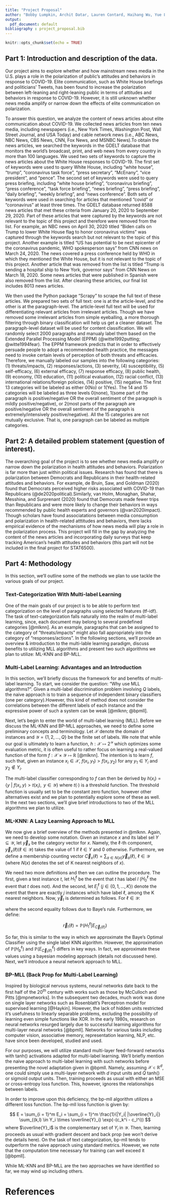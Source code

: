 ```yaml
---
title: "Project Proposal"
author: "Bobby Lumpkin, Archit Datar, Lauren Contard, Haihang Wu, Yue Li"
output: 
  pdf_document: default
bibliography : project_proposal.bib
---
```


```r
knitr::opts_chunk$set(echo = TRUE)
```
## Part 1: Introduction and description of the data.

Our project aims to explore whether and how mainstream news media in the U.S. plays a role in the polarization of public's attitudes and behaviors in response to COVID-19. Elite communication, such as White House briefings and politicians' Tweets, has been found to increase the polarization between left-leaning and right-leaning public in terms of attitudes and behaviors in response to COVID-19. However, it is still unknown whether news media amplify or narrow down the effects of elite communication on polarization. 

To answer this question, we analyze the content of news articles about elite communication about COVID-19. We collected news articles from ten news media, including newspapers (i.e., New York Times, Washington Post, Wall Street Journal, and USA Today) and cable network news (i.e., ABC News, NBC News, CBS News, CNN, Fox News, and MSNBC News).To obtain the news articles, we searched the keywords in the GDELT database that monitors the world's broadcast, print, and web news from every country in more than 100 languages. We used two sets of keywords to capture the news articles about the White House responses to COVID-19. The first set of keywords were used to query White House, including "white house", "trump", "coronavirus task force", "press secretary", "McEnany", "vice president", and "pence". The second set of keywords were used to query press briefing, including "white house briefing", "coronavirus briefing", "press conference", "task force briefing", "news briefing", "press briefing", "daily briefing", "weekly briefing", and "news conference". Both sets of keywords were used in searching for articles that mentioned "covid" or "coronavirus" at least three times. The GDELT database returned 8588 news articles that met these criteria from January 20, 2020 to September 29, 2020. Part of these articles that were captured by the keywords are not relevant to the topic of this project and therefore were removed from the list. For example, an NBC news on April 30, 2020 titled "Biden calls on Trump to lower White House flag to honor coronavirus victims" was captured through the keywords search but not relevant to the topic of this project. Another example is titled "US has potential to be next epicenter of the coronavirus pandemic, WHO spokesperson says" from CNN news on March 24, 2020. The news covered a press conference held by WHO in which they mentioned the White House, but it is not relevant to the topic of this project. Another article that was removed from the list is titled "Trump is sending a hospital ship to New York, governor says" from CNN News on March 18, 2020. Some news articles that were published in Spanish were also removed from the list. After cleaning these articles, our final list includes 8013 news articles. 

We then used the Python package "Scrapy" to scrape the full text of these articles. We prepared two sets of full text: one is at the article-level, and the other is at the paragraph-level. The article-level full text will be used for differentiating relevant articles from irrelevant articles. Though we have removed some irrelevant articles from simple eyeballing, a more thorough filtering through binary classification will help us get a cleaner dataset. The paragraph-level dataset will be used for content classification. We will randomly select 2000 paragraphs and manualy label them based on the Extended Parallel Processing Model (EPPM) (@witte1992putting; @witte1994fear). The EPPM framework predicts that in order to effectively persuade people to adopt a recommended health practice, the messages need to invoke certain levels of perception of both threats and efficacies. Therefore, we manually labeled our samples into the following categories: (1) threats/impacts, (2) responses/actions, (3) severity, (4) susceptibility, (5) self-efficacy, (6) external efficacy, (7) response efficacy, (8) public health, (9) economy, (10) education, (11) political evaluation, (12) racial conflict, (13) international relations/foreign policies, (14) positive, (15) negative. The first 13 categories will be labeled as either 0(No) or 1(Yes). The 14 and 15 categories will be labeled as three levels 0(none), 1(some part of the paragraph is positive/negative OR the overall sentiment of the paragraph is mildly positive/negative), or 2(most parts of the paragraph are positive/negative OR the overall sentiment of the paragraph is extremely/intensively positive/negative). All the 15 categories are not mutually exclusive. That is, one paragraph can be labeled as multiple categories. 

## Part 2: A detailed problem statement (question of interest).

The overarching goal of the project is to see whether news media amplify or narrow down the polarization in health attitudes and behaviors. Polarization is far more than just within political issues. Research has found that there is polarization between Democrats and Republicans in their health-related attitudes and behaviors. For example, de Bruin, Saw, and Goldman (2020) found that Democrats perceived higher risks associated with COVID-19 than Republicans (@de2020political).Similarly, van Holm, Monaghan, Shahar, Messhina, and Surprenant (2020) found that Democrats made fewer trips than Republicans and were more likely to change their behaviors in ways recommended by public health experts and governors (@van2020impact). Though scholars have found associatations between media consumption and polarization in health-related atttitudes and behaviors, there lacks empirical evidence of the mechanisms of how news media will play a role in the polarization process. This project will fill in the gap by analyzing the content of the news articles and incorporating daily surveys that keep tracking American's health attitudes and behaviors (this part will not be included in the final project for STAT6500).

## Part 4: Methodology

In this section, we'll outline some of the methods we plan to use tackle the various goals of our project. 

### Text-Categorization With Multi-label Learning

One of the main goals of our project is to be able to perform text categorization on the level of paragraphs using selected features (tf-idf). The task of text-categorization falls naturally into the realm of multi-label learning, since, each document may belong to several predefined categories [@mlknn]. As an example, paragraphs that can be assigned to the category of "threats/impacts" might also fall appropriately into the category of "responses/actions". In the following sections, we'll provide an overview & introduction to the multi-lable learning paradigm, discuss benefits to utilizing MLL algorithms and present two such algorithms we plan to utilize: ML-KNN and BP-MLL.

### Multi-Label Learning: Advantages and an Introduction

In this section, we'll briefly discuss the framework for and benefits of multi-label learning. To start, we consider the question: "Why use MLL algorithms?". Given a multi-label discrimination problem involving $Q$ labels, the naive approach is to train a sequence of independent binary classifiers (one per category).However, this kind of method does not consider the correlations between the different labels of each instance and the expressive power of such a system can be weak [@mlknn; @bpmll].

Next, let's begin to enter the world of multi-label learning (MLL). Before we discuss the ML-KNN and BP-MLL approaches, we need to define some preliminary concepts and terminology. Let $\mathcal{X}$ denote the domain of instances and $\mathcal{Y} = \{1, 2, ... , Q\}$ be the finite set of labels. We note that while our goal is ultimately to learn a function, $h: \mathcal{X} \mapsto 2 ^ {\mathcal{Y}}$ which optimizes some evaluation metric, it is often useful to rather focus on learning a real-valued function of the form $f: \mathcal{X} \times \mathcal{Y} \mapsto \mathbb{R}$ [@mlknn]. The intention is to learn $f$, such that, given an instance $x_i \in \mathcal{X}$, $f(x_i,y_1) > f(x_i, y_2)$ for any $y_1 \in Y_i$ and $y_2 \notin Y_i$. 

The multi-label classifier corresponding to $f$ can then be derived by $h(x_i) = \{y \textrm{ } | \textrm{ }f(x_i, y) > t(x_i), \textrm{ } y \in \mathcal{Y}\}$ where $t(\cdot)$ is a threshold function. The threshold function is usually set to be the constant zero function, however other alternatives exist and we plan to potentially explore some of these as well. In the next two sections, we'll give brief introductions to two of the MLL algorithms we plan to utilize.

### ML-KNN: A Lazy Learning Approach to MLL
We now give a brief overview of the methods presented in @mlknn. Again, we need to develop some notation. Given an instance $x$ and its label sel $Y \subseteq \mathcal{Y}$, let $\vec{y}_x$ be the category vector for $x$. Namely, the $\ell$-th component, $\vec{y}_x(\ell) (\ell \in \mathcal{Y})$ takes the value of $1$ if $\ell \in Y$ and $0$ otherwise. Furthermore, we define a membership counting vector $\vec{C}_x(\ell) = \sum_{a \in N(x)} \vec{y}_a(\ell)$, $\ell \in \mathcal{Y}$ (where $N(x)$ denotes the set of K nearest neighbors of $x$).

We need two more definitions and then we can outline the procedure. The first, given a test instance $t$, let $H_1^{\ell}$ be the event that $t$ has label $l$ ($H_0^{\ell}$ the event that $t$ does not). And the second, let $E_j^{\ell}$ $(j \in \{0, 1, ... , K\})$ denote the event that there are exactly $j$ instances which have label $\ell$, among  the K nearest neighbors. Now, $\vec{y}_t$ is determined as follows. For $\ell \in \mathcal{Y}$: 

\begin{align*}
  \vec{y}_t(\ell) &= \textrm{argmax}_{b \in \{0, 1\}} \mathbb{P}\left(H_b^{\ell} | E_{\vec{C}_t(\ell)}\right) \\
  &= \textrm{argmax}_{b \in \{0, 1\}} \frac{\mathbb{P}\left(H_b^{\ell}\right) \cdot \mathbb{P}\left(E_{\vec{C}_t(\ell)}^\ell | H_b^{\ell}\right)}{\mathbb{P}\left(E_{\vec{C}_t(\ell)}^{\ell}\right)} \\
  &= \textrm{argmax}_{b \in \{0, 1\}} \mathbb{P}\left(H_b^{\ell}\right) \cdot \mathbb{P}\left(E_{\vec{C}_t(\ell)}^\ell | H_b^{\ell}\right)
\end{align*}

where the second equality follows due to Baye's rule. Furthermore, we define:

$$
  \vec{r}_t(\ell) = \mathbb{P}\left(H_1^{\ell} | E_{\vec{C}_t(\ell)}\right)
$$

So far, this is similar to the way in which we approximate the Baye's Optimal Classifier using the single label KNN algorithm. However, the approximation of $\mathbb{P}\left(H_b^{\ell}\right)$ and $\mathbb{P}\left(E_{\vec{C}_t(\ell)}^{\ell}\right)$ differs in key ways. In fact, we approximate these values using a bayesian modeling approach (details not discussed here). Next, we'll introduce a neural network approach to MLL.

### BP-MLL (Back Prop for Multi-Label Learning)

Inspired by biological nervous systems, neural networks date back to the first half of the 20$^{th}$ century with works such as those by McCulloch and Pitts [@mpnetworks]. In the subsequent two decades, much work was done on single layer networks such as Rosenblatt's Perceptron model for supervised learning [@Haykin]. However, the lack of hidden units restricted it's usefulness to linearly separable problems, excluding the possibility of learning even simple functions like XOR.  In the early 1980s, research on neural networks resurged largely due to successful learning algorithms for multi-layer neural networks [@bpmll]. Networks for various tasks including computer vision, associative memory, representation learning, NLP, etc. have since been developed, studied and used.

For our purposes, we will utilize standard multi-layer feed-forward networks with tanh() activations adapted for multi-label learning. We'll briefly mention the naive approach to multi-label learning with such networks before presenting the novel adaptation given in @bpmll. Namely, assuming $\mathcal{X} \in \mathbb{R}^d$, one could simply use a multi-layer network with $d$ input units and $Q$ tanh() or sigmoid output units. Then, training proceeds as usual with either an MSE or cross-entropy loss function. This, however, ignores the relationships between labels. 

In order to improve upon this deficiency, the bp-mll algorithm utilizes a different loss function. The bp-mll loss function is given by:

$$
  E = \sum_{i = 1}^m E_i = \sum_{i = 1}^m \frac{1}{|Y_i| |\overline{Y}_i|} \sum_{(k,l) \in Y_i \times \overline{Y}_i} \exp(-(c_k^i - c_l^i))
$$
where $\overline{Y}_i$ is the complementary set of $Y_i$ in $\mathcal{Y}$. Then, learning proceeds as usual with gradient descent and back prop (we won't derive the details here). On the task of text categorization, bp-mll tends to outperform the naive approach using standard metrics. However, we note that the computation time necessary for training can well exceed it [@bpmll].

While ML-KNN and BP-MLL are the two approaches we have identified so far, we may wind up including others.

# References

